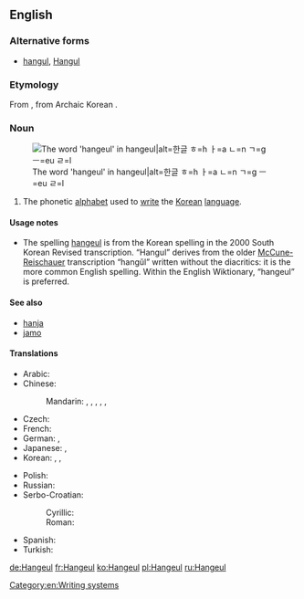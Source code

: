 {{also|han-geul|Hangeul}}
==English==
{{wikipedia}}

===Alternative forms===
* [[hangul]], [[Hangul]]

===Etymology===
From {{etyl|ko}} {{term|한글|tr=hangeul||Korean script|lang=ko}}, from Archaic Korean {{term|한글|tr=hangeul||great script|lang=ko}}.

===Noun===
{{en-noun|-}}
[[File:Hangeul.svg|thumb|The word 'hangeul' in hangeul|alt=한글 ㅎ=h ㅏ=a ㄴ=n ㄱ=g ㅡ=eu ㄹ=l]]

# The phonetic [[alphabet]] used to [[write]] the [[Korean]] [[language]].

====Usage notes====
* The spelling [[hangeul]] is from the Korean spelling in the 2000 South Korean Revised transcription. “Hangul” derives from the older [[McCune-Reischauer]] transcription “hangŭl” written without the diacritics: it is the more common English spelling. Within the English Wiktionary, “hangeul” is preferred.

====See also====
* [[hanja]]
* [[jamo]]

====Translations====
{{trans-top|Korean phonetic script}}
* Arabic: {{t-|ar|هانغول|m|tr=hanguul, hanghuul}}
* Chinese:
*: Mandarin: {{t-|cmn|諺文|sc=Hani}}, {{t-|cmn|谚文|tr=yànwén|sc=Hani}}, {{t|cmn|朝鮮字母|sc=Hani}}, {{t|cmn|朝鲜字母|tr=Cháoxiǎn zìmǔ|sc=Hani}}, {{t|cmn|韓字|sc=Hani}}, {{t|cmn|韩字|tr=hánzì|sc=Hani}}
* Czech: {{t-|cs|hangul|m}}
* French: {{t+|fr|hangeul|m}}
* German: {{t+|de|Hangeul|n}}, {{t-|de|Hangul|n}}
* Japanese: {{t+|ja|ハングル|tr=hangeru}}, {{t-|ja|朝鮮文字|tr=ちょうせんもじ, Chōsen moji}}
* Korean: {{qualifier|South}} {{t+|ko|한글|tr=hangeul|sc=Hang}}, {{qualifier|North}} {{t+|ko|조선글|tr=joseongeul|sc=Hang}}, {{qualifier|[[諺文]]}} {{t+|ko|언문|tr=eonmun|sc=Hang}}
{{trans-mid}}
* Polish: {{t+|pl|hangyl|m}}
* Russian: {{t+|ru|хангыль|m|tr=xangýl’}}
* Serbo-Croatian:
*: Cyrillic: {{t-|sh|хангул|m}}
*: Roman: {{t-|sh|hangul|m}}
* Spanish: {{t-|es|hangul|m}}
* Turkish: {{t-|tr|hangıl}}
{{trans-bottom}}

[[Category:en:Writing systems]]

[[de:Hangeul]]
[[fr:Hangeul]]
[[ko:Hangeul]]
[[pl:Hangeul]]
[[ru:Hangeul]]